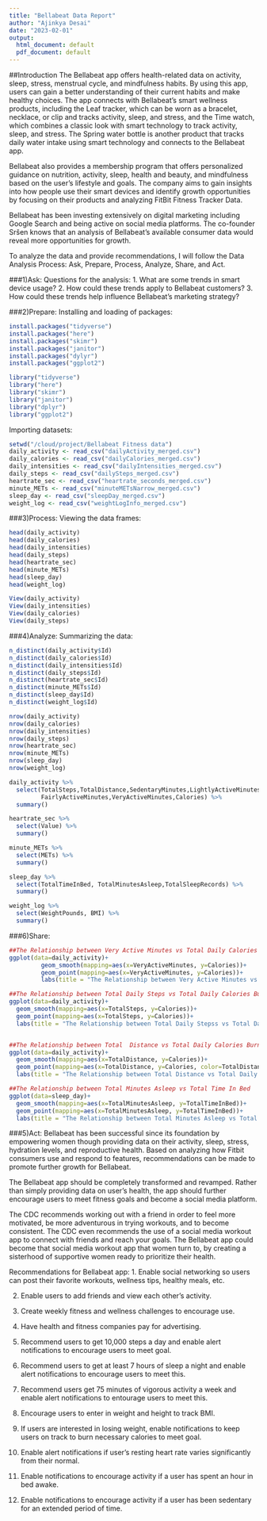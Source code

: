 ```yaml
---
title: "Bellabeat Data Report"
author: "Ajinkya Desai"
date: "2023-02-01"
output:
  html_document: default
  pdf_document: default
---
```


##Introduction
The Bellabeat app offers health-related data on activity, sleep, stress, menstrual cycle, and mindfulness habits. By using this app, users can gain a better understanding of their current habits and make healthy choices. The app connects with Bellabeat's smart wellness products, including the Leaf tracker, which can be worn as a bracelet, necklace, or clip and tracks activity, sleep, and stress, and the Time watch, which combines a classic look with smart technology to track activity, sleep, and stress. The Spring water bottle is another product that tracks daily water intake using smart technology and connects to the Bellabeat app.

Bellabeat also provides a membership program that offers personalized guidance on nutrition, activity, sleep, health and beauty, and mindfulness based on the user's lifestyle and goals. The company aims to gain insights into how people use their smart devices and identify growth opportunities by focusing on their products and analyzing FitBit Fitness Tracker Data.

Bellabeat has been investing extensively on digital marketing including Google Search and being active on social media platforms. The co-founder Sršen knows that an analysis of Bellabeat’s available consumer data would reveal more opportunities for growth.

To analyze the data and provide recommendations, I will follow the Data Analysis Process: Ask, Prepare, Process, Analyze, Share, and Act.

###1)Ask:
Questions for the analysis:
1. What are some trends in smart device usage?
2. How could these trends apply to Bellabeat customers?
3. How could these trends help influence Bellabeat’s marketing strategy?   

###2)Prepare:
Installing and loading of packages:

```r
install.packages("tidyverse")
install.packages("here")
install.packages("skimr")
install.packages("janitor")
install.packages("dylyr")
install.packages("ggplot2")

library("tidyverse")
library("here")
library("skimr")
library("janitor")
library("dplyr")
library("ggplot2")
```

Importing datasets:

```r
setwd("/cloud/project/Bellabeat Fitness data")
daily_activity <- read_csv("dailyActivity_merged.csv")
daily_calories <- read_csv("dailyCalories_merged.csv")
daily_intensities <- read_csv("dailyIntensities_merged.csv")
daily_steps <- read_csv("dailySteps_merged.csv")
heartrate_sec <- read_csv("heartrate_seconds_merged.csv")
minute_METs <- read_csv("minuteMETsNarrow_merged.csv")
sleep_day <- read_csv("sleepDay_merged.csv")
weight_log <- read_csv("weightLogInfo_merged.csv")
```



###3)Process:
Viewing the data frames:

```r
head(daily_activity)
head(daily_calories)
head(daily_intensities)
head(daily_steps)
head(heartrate_sec)
head(minute_METs)
head(sleep_day)
head(weight_log)

View(daily_activity)
View(daily_intensities)
View(daily_calories)
View(daily_steps)
```


###4)Analyze:
Summarizing the data:
```r
n_distinct(daily_activity$Id)
n_distinct(daily_calories$Id)
n_distinct(daily_intensities$Id)
n_distinct(daily_steps$Id)
n_distinct(heartrate_sec$Id)
n_distinct(minute_METs$Id)
n_distinct(sleep_day$Id)
n_distinct(weight_log$Id)

nrow(daily_activity)
nrow(daily_calories)
nrow(daily_intensities)
nrow(daily_steps)
nrow(heartrate_sec)
nrow(minute_METs)
nrow(sleep_day)
nrow(weight_log)

daily_activity %>%
  select(TotalSteps,TotalDistance,SedentaryMinutes,LightlyActiveMinutes,
         FairlyActiveMinutes,VeryActiveMinutes,Calories) %>%
  summary()

heartrate_sec %>%
  select(Value) %>%
  summary()

minute_METs %>%
  select(METs) %>%
  summary()

sleep_day %>%
  select(TotalTimeInBed, TotalMinutesAsleep,TotalSleepRecords) %>%
  summary()

weight_log %>%
  select(WeightPounds, BMI) %>%
  summary()

```

###6)Share:
```r

##The Relationship between Very Active Minutes vs Total Daily Calories Burned
ggplot(data=daily_activity)+
         geom_smooth(mapping=aes(x=VeryActiveMinutes, y=Calories))+
         geom_point(mapping=aes(x=VeryActiveMinutes, y=Calories))+
         labs(title = "The Relationship between Very Active Minutes vs Total Daily Calories Burned", caption = "Data collected by Ajinkya Desai")

##The Relationship between Total Daily Steps vs Total Daily Calories Burned
ggplot(data=daily_activity)+
  geom_smooth(mapping=aes(x=TotalSteps, y=Calories))+
  geom_point(mapping=aes(x=TotalSteps, y=Calories))+
  labs(title = "The Relationship between Total Daily Stepss vs Total Daily Calories Burned", caption = "Data collected by Ajinkya Desai")


##The Relationship between Total  Distance vs Total Daily Calories Burned
ggplot(data=daily_activity)+
  geom_smooth(mapping=aes(x=TotalDistance, y=Calories))+
  geom_point(mapping=aes(x=TotalDistance, y=Calories, color=TotalDistance))+
  labs(title = "The Relationship between Total Distance vs Total Daily Calories Burned", caption = "Data collected by Ajinkya Desai")

##The Relationship between Total Minutes Asleep vs Total Time In Bed 
ggplot(data=sleep_day)+
  geom_smooth(mapping=aes(x=TotalMinutesAsleep, y=TotalTimeInBed))+
  geom_point(mapping=aes(x=TotalMinutesAsleep, y=TotalTimeInBed))+
  labs(title = "The Relationship between Total Minutes Asleep vs Total Time In Bed", caption = "Data collected by Ajinkya Desai")

```


###5)Act:
Bellabeat has been successful since its foundation by empowering women though providing data on their activity, sleep, stress, hydration levels, and reproductive health. Based on analyzing how Fitbit consumers use and respond to features, recommendations can be made to promote further growth for Bellabeat.

The Bellabeat app should be completely transformed and revamped. Rather than simply providing data on user’s health, the app should further encourage users to meet fitness goals and become a social media platform.

The CDC recommends working out with a friend in order to feel more motivated, be more adventurous in trying workouts, and to become consistent. The CDC even recommends the use of a social media workout app to connect with friends and reach your goals. The Bellabeat app could become that social media workout app that women turn to, by creating a sisterhood of supportive women ready to prioritize their health.

Recommendations for Bellabeat app:
1. Enable social networking so users can post their favorite workouts, wellness tips, healthy meals, etc.

2. Enable users to add friends and view each other’s activity.

3. Create weekly fitness and wellness challenges to encourage use.

4. Have health and fitness companies pay for advertising.

5. Recommend users to get 10,000 steps a day and enable alert notifications to encourage users to meet goal.

6. Recommend users to get at least 7 hours of sleep a night and enable alert notifications to encourage users to meet this.

7. Recommend users get 75 minutes of vigorous activity a week and enable alert notifications to entourage users to meet this.

8. Encourage users to enter in weight and height to track BMI.

9. If users are interested in losing weight, enable notifications to keep users on track to burn necessary calories to meet goal.

10. Enable alert notifications if user’s resting heart rate varies significantly from their normal.

11. Enable notifications to encourage activity if a user has spent an hour in bed awake.

12. Enable notifications to encourage activity if a user has been sedentary for an extended period of time.


